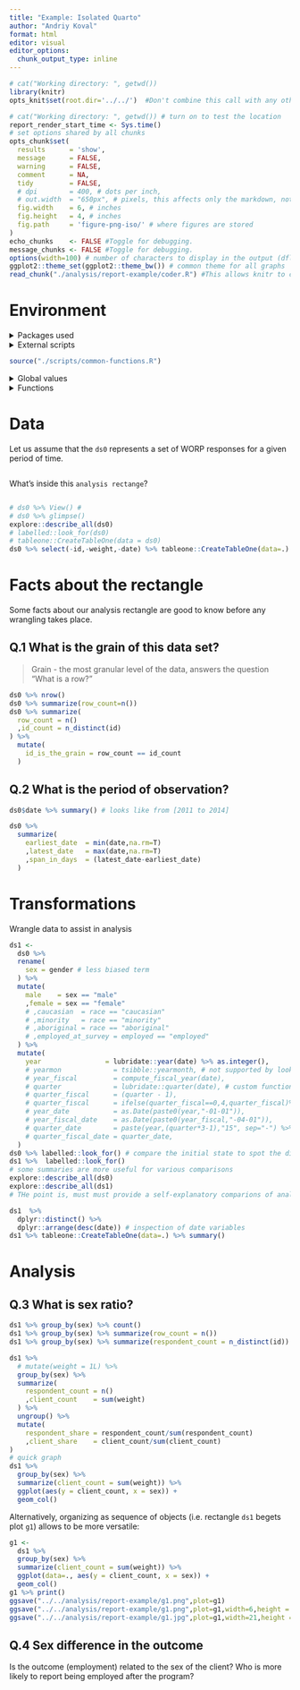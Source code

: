 ```yaml
---
title: "Example: Isolated Quarto"
author: "Andriy Koval"
format: html
editor: visual
editor_options: 
  chunk_output_type: inline
---
```


<!--  Set the working directory to the repository's base directory; this assumes the report is nested inside of two directories.-->

```r
# cat("Working directory: ", getwd())
library(knitr)
opts_knit$set(root.dir='../../')  #Don't combine this call with any other chunk -especially one that uses file paths.
```

```r
# cat("Working directory: ", getwd()) # turn on to test the location
report_render_start_time <- Sys.time()
# set options shared by all chunks
opts_chunk$set(
  results      = 'show',
  message      = FALSE,
  warning      = FALSE,
  comment      = NA,
  tidy         = FALSE,
  # dpi        = 400, # dots per inch,
  # out.width  = "650px", # pixels, this affects only the markdown, not the underlying png file.  The height will be scaled appropriately.
  fig.width    = 6, # inches
  fig.height   = 4, # inches
  fig.path     = 'figure-png-iso/' # where figures are stored
)
echo_chunks    <- FALSE #Toggle for debugging.
message_chunks <- FALSE #Toggle for debugging.
options(width=100) # number of characters to display in the output (dflt = 80)
ggplot2::theme_set(ggplot2::theme_bw()) # common theme for all graphs
read_chunk("./analysis/report-example/coder.R") #This allows knitr to call chunks tagged in the underlying *.R file.
```

# Environment

<details>

<summary>Packages used </summary>

Packages used in current report <!-- Load packages, or at least verify they're available on the local machine.  Suppress the output when loading packages. -->

```r
```

</details>

<details>

<summary>External scripts </summary>

<!-- Load the sources.  Suppress the output when loading sources. -->

```r
```

</details>

<!-- Load the sources.  Suppress the output when loading sources. -->

```r
source("./scripts/common-functions.R")
```

<details>

<summary>Global values </summary>

Values used throughout the report. <!-- Load any Global functions and variables declared in the R file.  Suppress the output. -->

```r
```

</details>

<details>

<summary>Functions </summary>

Custom functions defined for use in this report.

```r
```

</details>

# Data

Let us assume that the `ds0` represents a set of WORP responses for a given period of time.

```r

```

What's inside this `analysis rectange`?

```r

```

```r
# ds0 %>% View() #
# ds0 %>% glimpse()
explore::describe_all(ds0)
# labelled::look_for(ds0)
# tableone::CreateTableOne(data = ds0)
ds0 %>% select(-id,-weight,-date) %>% tableone::CreateTableOne(data=.)
```

# Facts about the rectangle

Some facts about our analysis rectangle are good to know before any wrangling takes place.

## Q.1 What is the grain of this data set?

> Grain - the most granular level of the data, answers the question "What is a row?"

```r
ds0 %>% nrow()
ds0 %>% summarize(row_count=n())
ds0 %>% summarize(
  row_count = n()
  ,id_count = n_distinct(id)
) %>%
  mutate(
    id_is_the_grain = row_count == id_count
  )
```

## Q.2 What is the period of observation?

```r
ds0$date %>% summary() # looks like from [2011 to 2014]

ds0 %>% 
  summarize(
    earliest_date  = min(date,na.rm=T)
    ,latest_date   = max(date,na.rm=T)
    ,span_in_days  = (latest_date-earliest_date)
  )

```

# Transformations

Wrangle data to assist in analysis

```r
ds1 <-
  ds0 %>%
  rename(
    sex = gender # less biased term
  ) %>%
  mutate(
    male    = sex == "male"
    ,female = sex == "female"
    # ,caucasian  = race == "caucasian"
    # ,minority   = race == "minority"
    # ,aboriginal = race == "aboriginal"
    # ,employed_at_survey = employed == "employed"
  ) %>%
  mutate(
    year                = lubridate::year(date) %>% as.integer(),
    # yearmon             = tsibble::yearmonth, # not supported by look_for()
    # year_fiscal         = compute_fiscal_year(date),
    # quarter             = lubridate::quarter(date), # custom function, load from ./scripts/operational-functions.R
    # quarter_fiscal      = (quarter - 1),
    # quarter_fiscal      = ifelse(quarter_fiscal==0,4,quarter_fiscal)%>% as.integer(),
    # year_date           = as.Date(paste0(year,"-01-01")),
    # year_fiscal_date    = as.Date(paste0(year_fiscal,"-04-01")),
    # quarter_date        = paste(year,(quarter*3-1),"15", sep="-") %>% as.Date(),
    # quarter_fiscal_date = quarter_date,
  )
ds0 %>% labelled::look_for() # compare the initial state to spot the diff
ds1 %>%  labelled::look_for()
# some summaries are more useful for various comparisons
explore::describe_all(ds0)
explore::describe_all(ds1)
# THe point is, must must provide a self-explanatory comparions of analysis rectangle BEFORE and AFTER a meaningful set of transformations. (e.g ds0 --> ds1)

ds1  %>%
  dplyr::distinct() %>%
  dplyr::arrange(desc(date)) # inspection of date variables
ds1 %>% tableone::CreateTableOne(data=.) %>% summary()
```

# Analysis

## Q.3 What is sex ratio?

```r
ds1 %>% group_by(sex) %>% count()
ds1 %>% group_by(sex) %>% summarize(row_count = n())
ds1 %>% group_by(sex) %>% summarize(respondent_count = n_distinct(id))

ds1 %>% 
  # mutate(weight = 1L) %>% 
  group_by(sex) %>% 
  summarize(
    respondent_count = n()
    ,client_count    = sum(weight)
  ) %>% 
  ungroup() %>% 
  mutate(
    respondent_share = respondent_count/sum(respondent_count)
    ,client_share    = client_count/sum(client_count)
)
# quick graph
ds1 %>% 
  group_by(sex) %>% 
  summarize(client_count = sum(weight)) %>%
  ggplot(aes(y = client_count, x = sex)) +
  geom_col()
```

Alternatively, organizing as sequence of objects (i.e. rectangle `ds1` begets plot `g1`) allows to be more versatile:

```r
g1 <-
  ds1 %>%
  group_by(sex) %>%
  summarize(client_count = sum(weight)) %>%
  ggplot(data=., aes(y = client_count, x = sex)) +
  geom_col()
g1 %>% print()
ggsave("../../analysis/report-example/g1.png",plot=g1)
ggsave("../../analysis/report-example/g1.png",plot=g1,width=6,height = 4) # optimize
ggsave("../../analysis/report-example/g1.jpg",plot=g1,width=21,height = 14,units = "cm") # optimize
```

## Q.4 Sex difference in the outcome

Is the outcome (employment) related to the sex of the client? Who is more likely to report being employed after the program?
